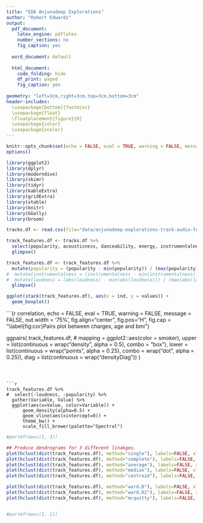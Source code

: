```yaml
---
title: "EDA Anjunadeep Explorations"
author: "Robert Edwards"
output:
  pdf_document:
    latex_engine: pdflatex
    number_sections: no
    fig_caption: yes
    
  word_document: default
  
  html_document:
    code_folding: hide
    df_print: paged
    fig_caption: yes
    
geometry: "left=3cm,right=3cm,top=3cm,bottom=3cm"
header-includes: 
  \usepackage[bottom]{footmisc}
  \usepackage{float}
  \floatplacement{figure}{H}
  \usepackage{color}
  \usepackage{xcolor}
---
```


```r
knitr::opts_chunk$set(echo = FALSE, eval = TRUE, warning = FALSE, message = FALSE, comment = NA)
options()
```

```r
library(ggplot2)
library(dplyr)
library(moderndive)
library(skimr)
library(tidyr)
library(kableExtra)
library(gridExtra)
library(xtable)
library(knitr)
library(GGally)
library(broom)
```

```r
tracks.df <- read.csv(file="data/anjunadeep-explorations-track-audio-features.csv", header=TRUE)
```



```r
track_features.df <- tracks.df %>%
  select(popularity, acousticness, danceability, energy, instrumentalness, liveness, speechiness, valence) %>%
  glimpse()
```
```r
track_features.df <- track_features.df %>%
  mutate(popularity = (popularity - min(popularity)) / (max(popularity) - min(popularity)) ) %>%
#  mutate(instrumentalness = (instrumentalness - min(instrumentalness)) / (max(instrumentalness) - min(instrumentalness)) ) %>%
#  mutate(loudness = (abs(loudness) - min(abs(loudness))) / (max(abs(loudness)) - min(abs(loudness))) ) %>%
  glimpse()
```

```r
ggplot(stack(track_features.df), aes(x = ind, y = values)) +
  geom_boxplot()
```

```{r correlation, echo = FALSE, eval = TRUE, warning = FALSE, message = FALSE, out.width = '75%', fig.align="center", fig.pos="H", fig.cap = "\\label{fig:cor}Pairs plot between charges, age and bmi"}

ggpairs(
  track_features.df,
#  mapping = ggplot2::aes(color = smoker),
  upper = list(continuous = wrap("density", alpha = 0.5), combo = "box"),
  lower = list(continuous = wrap("points", alpha = 0.25), combo = wrap("dot", alpha = 0.25)),
  diag = list(continuous = wrap("densityDiag"))
  )
```



```r
track_features.df %>% 
#  select(-loudness, -popularity) %>% 
  gather(Variable, Value) %>% 
  ggplot(aes(x=Value, color=Variable)) +
      geom_density(alpha=0.5) +
      geom_vline(aes(xintercept=0)) +
      theme_bw() +
      scale_fill_brewer(palette="Spectral")
```



```r

#par(mfrow=c(1, 3))

## Produce dendrograms for 3 different linakges.
plot(hclust(dist(track_features.df), method="single"), labels=FALSE, xlab="", ylab="Distance", sub="", main="Single linkage")
plot(hclust(dist(track_features.df), method="complete"), labels=FALSE, xlab="", ylab="Distance", sub="", main="Complete linkage")
plot(hclust(dist(track_features.df), method="average"), labels=FALSE, xlab="", ylab="Distance", sub="", main="Average linkage")
plot(hclust(dist(track_features.df), method="median"), labels=FALSE, xlab="", ylab="Distance", sub="", main="Median linkage")
plot(hclust(dist(track_features.df), method="centroid"), labels=FALSE, xlab="", ylab="Distance", sub="", main="Centroid linkage")

plot(hclust(dist(track_features.df), method="ward.D"), labels=FALSE, xlab="", ylab="Distance", sub="", main="Ward's linkage")
plot(hclust(dist(track_features.df), method="ward.D2"), labels=FALSE, xlab="", ylab="Distance", sub="", main="Ward's 2 linkage")
plot(hclust(dist(track_features.df), method="mcquitty"), labels=FALSE, xlab="", ylab="Distance", sub="", main="McQuitty linkage")


#par(mfrow=c(1, 1))
```









